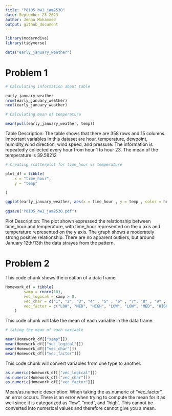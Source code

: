 ```yaml
---
title: "P8105_hw1_jam2530"
date: September 23 2023
author: Jenna Mohammed
output: github_document
---
```


```r
library(moderndive)
library(tidyverse)
```


```r
data("early_january_weather")

```


# Problem 1

```r
# Calculating information about table

early_january_weather
nrow(early_january_weather)
ncol(early_january_weather)
```


```r
# Calculating mean of temperature

mean(pull(early_january_weather, temp))
```


Table Description: The table shows that there are 358 rows and 15 columns. Important variables in this dataset are hour, temperature, dewpoint, humidity,wind direction, wind speed, and pressure. The information is repeatedly collected every hour from hour 1 to hour 23. The mean of the temperature is 39.58212


```r
# Creating scatterplot for time_hour vs temperature

plot_df = tibble(
    x = "time_hour",
    y = "temp"

)

ggplot(early_january_weather, aes(x = time_hour , y = temp , color = humid )) + geom_point()
      
ggsave("P8105_hw1_jam2530.pdf")                                                                        
```

Plot Description: The plot shown expressed the relationship between time_hour and temperature, with time_hour represented on the x axis and temperature represented on the y axis. The graph shows a moderately strong positive relationship. There are no apparent outliers, but around January 12th/13th the data strayes from the pattern.


# Problem 2

This code chunk shows the creation of a data frame. 

```r
Homework_df = tibble(
        samp = rnorm(10),
        vec_logical = samp > 0,
        vec_char = c("1", "2", "3", "4" , "5" , "6" , "7", "8" , "9" , "10"),
        vec_factor = c("LOW", "MED", "HIGH", "LOW", "LOW", "MED", "HIGH", "LOW", "MED", "HIGH"),
    )

```

This code chunk will take the mean of each variable in the data frame.
```r
# taking the mean of each variable

mean(Homework_df[["samp"]])
mean(Homework_df[["vec_logical"]])
mean(Homework_df[["vec_char"]])
mean(Homework_df[["vec_factor"]])

```

This code chunk will convert variables from one type to another.

```r
as.numeric(Homework_df[["vec_logical"]])
as.numeric(Homework_df[["vec_char"]])
as.numeric(Homework_df[["vec_factor"]])
```


Mean/as.numeric description: When taking the as.numeric of "vec_factor", an error occurs. There is an error when trying to compute the mean for it as well since it is categorized as "low", "med", and "high". This cannot be converted into numerical values and therefore cannot give you a mean.
